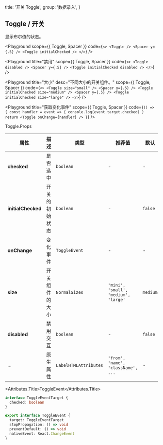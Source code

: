 
  title: '开关 Toggle',
  group: '数据录入',
}

## Toggle / 开关

显示布尔值的状态。

<Playground
  scope={{ Toggle, Spacer }}
  code={`
<>
  <Toggle />
  <Spacer y={.5} />
  <Toggle initialChecked />
</>
`} />

<Playground
  title="禁用"
  scope={{ Toggle, Spacer }}
  code={`
<>
  <Toggle disabled />
  <Spacer y={.5} />
  <Toggle initialChecked disabled />
</>
`} />

<Playground
  title="大小"
  desc="不同大小的开关组件。"
  scope={{ Toggle, Spacer }}
  code={`
<>
  <Toggle size="small" />
  <Spacer y={.5} />
  <Toggle initialChecked size="medium" />
  <Spacer y={.5} />
  <Toggle initialChecked size="large" />
</>
`} />

<Playground
  title="获取变化事件"
  scope={{ Toggle, Spacer }}
  code={`
() => {
  const handler = event => {
    console.log(event.target.checked)
  }
  return <Toggle onChange={handler} />
}
`} />


<Attributes edit="/pages/zh-cn/components/toggle.mdx">
<Attributes.Title>Toggle.Props</Attributes.Title>

| 属性 | 描述 | 类型 | 推荐值 | 默认
| ---------- | ---------- | ---- |  -------------- | ------ |
| **checked** | 是否选中 | `boolean` | - | - |
| **initialChecked** | 开关的初始状态 | `boolean` | - | `false` |
| **onChange** | 变化事件 | `ToggleEvent` | - | - |
| **size** | 开关组件的大小 | `NormalSizes` | `'mini', 'small', 'medium', 'large'` | `medium` |
| **disabled** | 禁用交互 | `boolean` | - | `false` |
| ... | 原生属性 | `LabelHTMLAttributes` | `'from', 'name', 'className', ...` | - |


<Attributes.Title>ToggleEvent</Attributes.Title>

```ts
interface ToggleEventTarget {
  checked: boolean
}

export interface ToggleEvent {
  target: ToggleEventTarget
  stopPropagation: () => void
  preventDefault: () => void
  nativeEvent: React.ChangeEvent
}
```

</Attributes>

